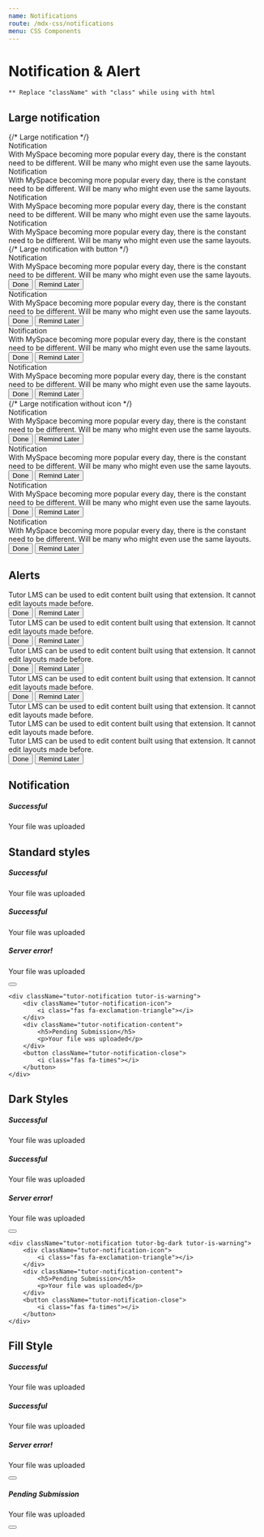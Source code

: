 ```yaml
---
name: Notifications
route: /mdx-css/notifications
menu: CSS Components
---
```



# Notification & Alert

```** Replace "className" with "class" while using with html```

## Large notification

<Playground>
    <div className="tutor-notification-grid">
        {/* Large notification */}
        <div class="tutor-large-notification tutor-large-notification-primary">
            <div class="tutor-large-notification-icon">
                <span class="tutor-icon-48 ttr-circle-outline-info-filled tutor-mr-10"></span>
            </div>
            <div class="tutor-large-notification-content tutor-ml-5">
                <div class="tutor-large-notification-title text-bold-h6 tutor-mt-10">Notification</div>
                <div class="text-regular-caption tutor-mt-8">
                    With MySpace becoming more popular every day, there is the constant need to be different. Will be many who might even use the same layouts.
                </div>
            </div>
            <span class="tutor-noti-close tutor-icon-32 color-black-40 ttr-cross-filled"></span>
        </div>
        <div class="tutor-large-notification tutor-large-notification-success">
            <div class="tutor-large-notification-icon">
                <span class="tutor-icon-48 ttr-circle-outline-info-filled tutor-mr-10"></span>
            </div>
            <div class="tutor-large-notification-content tutor-ml-5">
                <div class="tutor-large-notification-title text-bold-h6 tutor-mt-10">Notification</div>
                <div class="text-regular-caption tutor-mt-8">
                    With MySpace becoming more popular every day, there is the constant need to be different. Will be many who might even use the same layouts.
                </div>
            </div>
            <span class="tutor-noti-close tutor-icon-32 color-black-40 ttr-cross-filled"></span>
        </div>
        <div class="tutor-large-notification tutor-large-notification-warning">
            <div class="tutor-large-notification-icon">
                <span class="tutor-icon-48 ttr-circle-outline-info-filled tutor-mr-10"></span>
            </div>
            <div class="tutor-large-notification-content tutor-ml-5">
                <div class="tutor-large-notification-title text-bold-h6 tutor-mt-10">Notification</div>
                <div class="text-regular-caption tutor-mt-8">
                    With MySpace becoming more popular every day, there is the constant need to be different. Will be many who might even use the same layouts.
                </div>
            </div>
            <span class="tutor-noti-close tutor-icon-32 color-black-40 ttr-cross-filled"></span>
        </div>
        <div class="tutor-large-notification tutor-large-notification-danger">
            <div class="tutor-large-notification-icon">
                <span class="tutor-icon-48 ttr-circle-outline-info-filled tutor-mr-10"></span>
            </div>
            <div class="tutor-large-notification-content tutor-ml-5">
                <div class="tutor-large-notification-title text-bold-h6 tutor-mt-10">Notification</div>
                <div class="text-regular-caption tutor-mt-8">
                    With MySpace becoming more popular every day, there is the constant need to be different. Will be many who might even use the same layouts.
                </div>
            </div>
            <span class="tutor-noti-close tutor-icon-32 color-black-40 ttr-cross-filled"></span>
        </div>
        {/* Large notification with button */}
        <div class="tutor-large-notification tutor-large-notification-primary">
            <div class="tutor-large-notification-icon">
                <span class="tutor-icon-48 ttr-circle-outline-info-filled tutor-mr-10"></span>
            </div>
            <div class="tutor-large-notification-content tutor-ml-5">
                <div class="tutor-large-notification-title text-bold-h6 tutor-mt-10">Notification</div>
                <div class="text-regular-caption tutor-mt-8">
                    With MySpace becoming more popular every day, there is the constant need to be different. Will be many who might even use the same layouts.
                </div>
                <div class="tutor-alert-btns tutor-large-notification-btns tutor-mt-24">
                    <button class="tutor-btn tutor-btn-secondary tutor-btn-sm tutor-no-hover">Done</button>
                    <button class="tutor-btn tutor-btn-disable-outline tutor-no-hover tutor-btn-sm">Remind Later</button>
                </div>
            </div>
            <span class="tutor-noti-close tutor-icon-32 color-black-40 ttr-cross-filled"></span>
        </div>
        <div class="tutor-large-notification tutor-large-notification-success">
            <div class="tutor-large-notification-icon">
                <span class="tutor-icon-48 ttr-circle-outline-info-filled tutor-mr-10"></span>
            </div>
            <div class="tutor-large-notification-content tutor-ml-5">
                <div class="tutor-large-notification-title text-bold-h6 tutor-mt-10">Notification</div>
                <div class="text-regular-caption tutor-mt-8">
                    With MySpace becoming more popular every day, there is the constant need to be different. Will be many who might even use the same layouts.
                </div>
                <div class="tutor-alert-btns tutor-large-notification-btns tutor-mt-24">
                    <button class="tutor-btn tutor-btn-secondary tutor-btn-sm tutor-no-hover">Done</button>
                    <button class="tutor-btn tutor-btn-disable-outline tutor-no-hover tutor-btn-sm">Remind Later</button>
                </div>
            </div>
            <span class="tutor-noti-close tutor-icon-32 color-black-40 ttr-cross-filled"></span>
        </div>
        <div class="tutor-large-notification tutor-large-notification-warning">
            <div class="tutor-large-notification-icon">
                <span class="tutor-icon-48 ttr-circle-outline-info-filled tutor-mr-10"></span>
            </div>
            <div class="tutor-large-notification-content tutor-ml-5">
                <div class="tutor-large-notification-title text-bold-h6 tutor-mt-10">Notification</div>
                <div class="text-regular-caption tutor-mt-8">
                    With MySpace becoming more popular every day, there is the constant need to be different. Will be many who might even use the same layouts.
                </div>
                <div class="tutor-alert-btns tutor-large-notification-btns tutor-mt-24">
                    <button class="tutor-btn tutor-btn-secondary tutor-btn-sm tutor-no-hover">Done</button>
                    <button class="tutor-btn tutor-btn-disable-outline tutor-no-hover tutor-btn-sm">Remind Later</button>
                </div>
            </div>
            <span class="tutor-noti-close tutor-icon-32 color-black-40 ttr-cross-filled"></span>
        </div>
        <div class="tutor-large-notification tutor-large-notification-danger">
            <div class="tutor-large-notification-icon">
                <span class="tutor-icon-48 ttr-circle-outline-info-filled tutor-mr-10"></span>
            </div>
            <div class="tutor-large-notification-content tutor-ml-5">
                <div class="tutor-large-notification-title text-bold-h6 tutor-mt-10">Notification</div>
                <div class="text-regular-caption tutor-mt-8">
                    With MySpace becoming more popular every day, there is the constant need to be different. Will be many who might even use the same layouts.
                </div>
                <div class="tutor-alert-btns tutor-large-notification-btns tutor-mt-24">
                    <button class="tutor-btn tutor-btn-secondary tutor-btn-sm tutor-no-hover">Done</button>
                    <button class="tutor-btn tutor-btn-disable-outline tutor-no-hover tutor-btn-sm">Remind Later</button>
                </div>
            </div>
            <span class="tutor-noti-close tutor-icon-32 color-black-40 ttr-cross-filled"></span>
        </div>
        {/* Large notification without icon */}
        <div class="tutor-large-notification tutor-large-notification-primary">
            <div class="tutor-large-notification-content tutor-ml-5">
                <div class="tutor-large-notification-title text-bold-h6 tutor-mt-10">Notification</div>
                <div class="text-regular-caption tutor-mt-8">
                    With MySpace becoming more popular every day, there is the constant need to be different. Will be many who might even use the same layouts.
                </div>
                <div class="tutor-alert-btns tutor-large-notification-btns tutor-mt-24">
                    <button class="tutor-btn tutor-btn-secondary tutor-btn-sm tutor-no-hover">Done</button>
                    <button class="tutor-btn tutor-btn-disable-outline tutor-no-hover tutor-btn-sm">Remind Later</button>
                </div>
            </div>
            <span class="tutor-noti-close tutor-icon-32 color-black-40 ttr-cross-filled"></span>
        </div>
        <div class="tutor-large-notification tutor-large-notification-success">
            <div class="tutor-large-notification-content tutor-ml-5">
                <div class="tutor-large-notification-title text-bold-h6 tutor-mt-10">Notification</div>
                <div class="text-regular-caption tutor-mt-8">
                    With MySpace becoming more popular every day, there is the constant need to be different. Will be many who might even use the same layouts.
                </div>
                <div class="tutor-alert-btns tutor-large-notification-btns tutor-mt-24">
                    <button class="tutor-btn tutor-btn-secondary tutor-btn-sm tutor-no-hover">Done</button>
                    <button class="tutor-btn tutor-btn-disable-outline tutor-no-hover tutor-btn-sm">Remind Later</button>
                </div>
            </div>
            <span class="tutor-noti-close tutor-icon-32 color-black-40 ttr-cross-filled"></span>
        </div>
        <div class="tutor-large-notification tutor-large-notification-warning">
            <div class="tutor-large-notification-content tutor-ml-5">
                <div class="tutor-large-notification-title text-bold-h6 tutor-mt-10">Notification</div>
                <div class="text-regular-caption tutor-mt-8">
                    With MySpace becoming more popular every day, there is the constant need to be different. Will be many who might even use the same layouts.
                </div>
                <div class="tutor-alert-btns tutor-large-notification-btns tutor-mt-24">
                    <button class="tutor-btn tutor-btn-secondary tutor-btn-sm tutor-no-hover">Done</button>
                    <button class="tutor-btn tutor-btn-disable-outline tutor-no-hover tutor-btn-sm">Remind Later</button>
                </div>
            </div>
            <span class="tutor-noti-close tutor-icon-32 color-black-40 ttr-cross-filled"></span>
        </div>
        <div class="tutor-large-notification tutor-large-notification-danger">
            <div class="tutor-large-notification-content tutor-ml-5">
                <div class="tutor-large-notification-title text-bold-h6 tutor-mt-10">Notification</div>
                <div class="text-regular-caption tutor-mt-8">
                    With MySpace becoming more popular every day, there is the constant need to be different. Will be many who might even use the same layouts.
                </div>
                <div class="tutor-alert-btns tutor-large-notification-btns tutor-mt-24">
                    <button class="tutor-btn tutor-btn-secondary tutor-btn-sm tutor-no-hover">Done</button>
                    <button class="tutor-btn tutor-btn-disable-outline tutor-no-hover tutor-btn-sm">Remind Later</button>
                </div>
            </div>
            <span class="tutor-noti-close tutor-icon-32 color-black-40 ttr-cross-filled"></span>
        </div>
    </div>
</Playground>

## Alerts

<Playground>
	<div class="tutor-alert tutor-success">
		<div class="tutor-alert-text">
			<span class="tutor-alert-icon tutor-icon-34 ttr-tick-circle-outline-filled tutor-mr-10"></span>
			<span>Tutor LMS can be used to edit content built using that extension. It cannot edit layouts made before.</span>
		</div>
		<div class="tutor-alert-btns">
			<div class="alert-btn-group">
				<button class="tutor-btn tutor-btn-sm">Done</button>
				<button class="tutor-btn tutor-btn-disable-outline tutor-no-hover tutor-btn-sm">Remind Later</button>
			</div>
			<span class="tutor-alert-close tutor-icon-28 color-black-40 ttr-cross-filled"></span>
		</div>
	</div>
	<div class="tutor-alert tutor-primary">
		<div class="tutor-alert-text">
			<span class="tutor-alert-icon tutor-icon-34 ttr-circle-outline-info-filled tutor-mr-10"></span>
			<span>Tutor LMS can be used to edit content built using that extension. It cannot edit layouts made before.</span>
		</div>
		<div class="tutor-alert-btns">
			<div class="alert-btn-group">
				<button class="tutor-btn tutor-btn-sm">Done</button>
				<button class="tutor-btn tutor-btn-disable-outline tutor-no-hover tutor-btn-sm">Remind Later</button>
			</div>
			<span class="tutor-alert-close tutor-icon-28 color-black-40 ttr-cross-filled"></span>
		</div>
	</div>
	<div class="tutor-alert tutor-warning">
		<div class="tutor-alert-text">
			<span class="tutor-alert-icon tutor-icon-34 ttr-circle-outline-info-filled tutor-mr-10"></span>
			<span>Tutor LMS can be used to edit content built using that extension. It cannot edit layouts made before.</span>
		</div>
		<div class="tutor-alert-btns">
			<div class="alert-btn-group">
				<button class="tutor-btn tutor-btn-sm">Done</button>
				<button class="tutor-btn tutor-btn-disable-outline tutor-no-hover tutor-btn-sm">Remind Later</button>
			</div>
			<span class="tutor-alert-close tutor-icon-28 color-black-40 ttr-cross-filled"></span>
		</div>
	</div>
    <div class="tutor-alert tutor-danger">
		<div class="tutor-alert-text">
			<span class="tutor-alert-icon tutor-icon-34 ttr-cross-circle-outline-filled tutor-mr-10"></span>
			<span>Tutor LMS can be used to edit content built using that extension. It cannot edit layouts made before.</span>
		</div>
		<div class="tutor-alert-btns">
			<div class="alert-btn-group">
				<button class="tutor-btn tutor-btn-sm">Done</button>
				<button class="tutor-btn tutor-btn-disable-outline tutor-no-hover tutor-btn-sm">Remind Later</button>
			</div>
			<span class="tutor-alert-close tutor-icon-28 color-black-40 ttr-cross-filled"></span>
		</div>
	</div>
    <div class="tutor-alert tutor-primary">
		<div class="tutor-alert-text">
			<span class="tutor-alert-icon tutor-icon-34 ttr-circle-outline-info-filled tutor-mr-10"></span>
			<span>Tutor LMS can be used to edit content built using that extension. It cannot edit layouts made before.</span>
		</div>
	</div>
	<div class="tutor-alert tutor-warning">
		<div class="tutor-alert-text">
			<span class="tutor-alert-icon tutor-icon-34 ttr-circle-outline-info-filled tutor-mr-10"></span>
			<span>Tutor LMS can be used to edit content built using that extension. It cannot edit layouts made before.</span>
		</div>
		<div class="tutor-alert-btns">
			<span class="tutor-alert-close tutor-icon-28 color-black-40 ttr-cross-filled"></span>
		</div>
	</div>
	<div class="tutor-alert tutor-danger">
		<div class="tutor-alert-text">
			<span>Tutor LMS can be used to edit content built using that extension. It cannot edit layouts made before.</span>
		</div>
		<div class="tutor-alert-btns">
			<div class="alert-btn-group">
				<button class="tutor-btn tutor-btn-sm">Done</button>
				<button class="tutor-btn tutor-btn-disable-outline tutor-no-hover tutor-btn-sm">Remind Later</button>
			</div>
			<span class="tutor-alert-close tutor-icon-28 color-black-40 ttr-cross-filled"></span>
		</div>
	</div>
</Playground>

## Notification

<Playground>
    <div className="tutor-notification">
        <div className="tutor-notification-icon">
            <i class="far fa-question-circle"></i>
        </div>
        <div className="tutor-notification-content">
            <h5>Successful</h5>
            <p>Your file was uploaded</p>
        </div>
    </div>
</Playground>

## Standard styles

<Playground>
    <div className="tutor-notification tutor-mb-15">
        <div className="tutor-notification-icon">
            <i class="far fa-question-circle"></i>
        </div>
        <div className="tutor-notification-content">
            <h5>Successful</h5>
            <p>Your file was uploaded</p>
        </div>
    </div>
    <div className="tutor-notification tutor-is-success tutor-mb-15">
        <div className="tutor-notification-icon">
            <i class="fas fa-check"></i>
        </div>
        <div className="tutor-notification-content">
            <h5>Successful</h5>
            <p>Your file was uploaded</p>
        </div>
    </div>
    <div className="tutor-notification tutor-is-danger tutor-mb-15">
        <div className="tutor-notification-icon">
            <i class="fas fa-times"></i>
        </div>
        <div className="tutor-notification-content">
            <h5>Server error!</h5>
            <p>Your file was uploaded</p>
        </div>
        <button className="tutor-notification-close">
            <i class="fas fa-times"></i>
        </button>
    </div>

    <div className="tutor-notification tutor-is-warning">
        <div className="tutor-notification-icon">
            <i class="fas fa-exclamation-triangle"></i>
        </div>
        <div className="tutor-notification-content">
            <h5>Pending Submission</h5>
            <p>Your file was uploaded</p>
        </div>
        <button className="tutor-notification-close">
            <i class="fas fa-times"></i>
        </button>
    </div>
</Playground>

## Dark Styles

<Playground>
    <div className="tutor-notification tutor-bg-dark tutor-mb-15">
        <div className="tutor-notification-icon">
            <i class="far fa-question-circle"></i>
        </div>
        <div className="tutor-notification-content">
            <h5>Successful</h5>
            <p>Your file was uploaded</p>
        </div>
    </div>
    <div className="tutor-notification tutor-bg-dark tutor-is-success tutor-mb-15">
        <div className="tutor-notification-icon">
            <i class="fas fa-check"></i>
        </div>
        <div className="tutor-notification-content">
            <h5>Successful</h5>
            <p>Your file was uploaded</p>
        </div>
    </div>
    <div className="tutor-notification tutor-bg-dark tutor-is-danger tutor-mb-15">
        <div className="tutor-notification-icon">
            <i class="fas fa-times"></i>
        </div>
        <div className="tutor-notification-content">
            <h5>Server error!</h5>
            <p>Your file was uploaded</p>
        </div>
        <button className="tutor-notification-close">
            <i class="fas fa-times"></i>
        </button>
    </div>

    <div className="tutor-notification tutor-bg-dark tutor-is-warning">
        <div className="tutor-notification-icon">
            <i class="fas fa-exclamation-triangle"></i>
        </div>
        <div className="tutor-notification-content">
            <h5>Pending Submission</h5>
            <p>Your file was uploaded</p>
        </div>
        <button className="tutor-notification-close">
            <i class="fas fa-times"></i>
        </button>
    </div>
</Playground>

## Fill Style

<Playground>
    <div className="tutor-notification tutor-bg-primary tutor-mb-15">
        <div className="tutor-notification-icon">
            <i class="far fa-question-circle"></i>
        </div>
        <div className="tutor-notification-content">
            <h5>Successful</h5>
            <p>Your file was uploaded</p>
        </div>
    </div>
    <div className="tutor-notification tutor-bg-success tutor-mb-15">
        <div className="tutor-notification-icon">
            <i class="fas fa-check"></i>
        </div>
        <div className="tutor-notification-content">
            <h5>Successful</h5>
            <p>Your file was uploaded</p>
        </div>
    </div>
    <div className="tutor-notification tutor-bg-danger tutor-mb-15">
        <div className="tutor-notification-icon">
            <i class="fas fa-times"></i>
        </div>
        <div className="tutor-notification-content">
            <h5>Server error!</h5>
            <p>Your file was uploaded</p>
        </div>
        <button className="tutor-notification-close">
            <i class="fas fa-times"></i>
        </button>
    </div>
    <div className="tutor-notification tutor-bg-warning">
        <div className="tutor-notification-icon">
            <i class="fas fa-exclamation-triangle"></i>
        </div>
        <div className="tutor-notification-content">
            <h5>Pending Submission</h5>
            <p>Your file was uploaded</p>
        </div>
        <button className="tutor-notification-close">
            <i class="fas fa-times"></i>
        </button>
    </div>
</Playground>